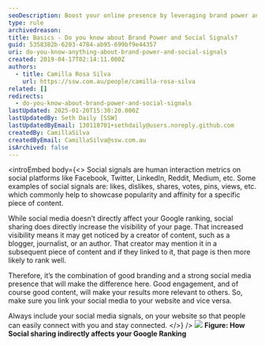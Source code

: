 ```yaml
---
seoDescription: Boost your online presence by leveraging brand power and social signals, increasing website visibility and driving organic rankings through strategic social media engagement and linking.
type: rule
archivedreason:
title: Basics - Do you know about Brand Power and Social Signals?
guid: 5358382b-6203-4784-ab95-699bf9e44357
uri: do-you-know-anything-about-brand-power-and-social-signals
created: 2019-04-17T02:14:11.000Z
authors:
  - title: Camilla Rosa Silva
    url: https://ssw.com.au/people/camilla-rosa-silva
related: []
redirects:
  - do-you-know-about-brand-power-and-social-signals
lastUpdated: 2025-01-20T15:30:20.000Z
lastUpdatedBy: Seth Daily [SSW]
lastUpdatedByEmail: 130118701+sethdaily@users.noreply.github.com
createdBy: CamillaSilva
createdByEmail: CamillaSilva@ssw.com.au
isArchived: false
---
```


<introEmbed
  body={<>
Social signals are human interaction metrics on social platforms like Facebook, Twitter, LinkedIn, Reddit, Medium, etc. Some examples of social signals are: likes, dislikes, shares, votes, pins, views, etc. which commonly help to showcase popularity and affinity for a specific piece of content.

While social media doesn’t directly affect your Google ranking, social sharing does directly increase the visibility of your page. That increased visibility means it may get noticed by a creator of content, such as a blogger, journalist, or an author. That creator may mention it in a subsequent piece of content and if they linked to it, that page is then more likely to rank well.

Therefore, it’s the combination of good branding and a strong social media presence that will make the difference here. Good engagement, and of course good content, will make your results more relevant to others. So, make sure you link your social media to your website and vice versa.

Always include your social media signals, on your website so that people can easily connect with you and stay connected.
  </>}
/>
![](/uploads/rules/do-you-know-anything-about-brand-power-and-social-signals/sharing.png) **Figure: How Social sharing indirectly affects your Google Ranking**
